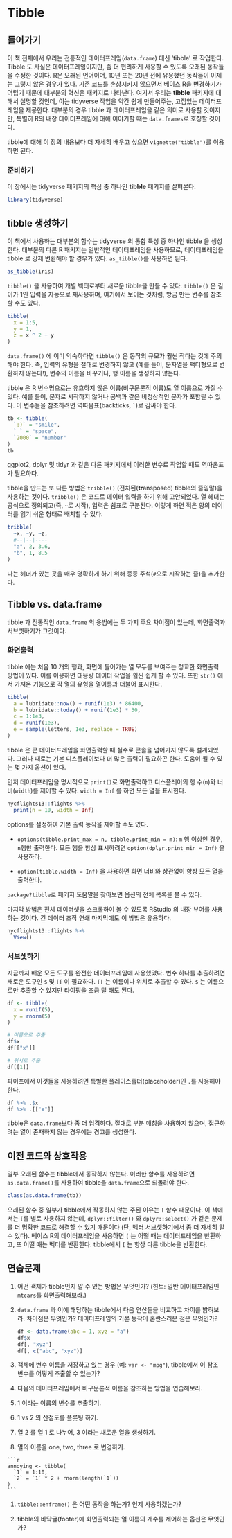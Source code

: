 # Tibble

## 들어가기

이 책 전체에서 우리는 전통적인 데이터프레임(`data.frame`) 대신 'tibble’ 로 작업한다. Tibble 도 사실은 데이터프레임이지만, 좀 더 편리하게 사용할 수 있도록 오래된 동작들을 수정한 것이다. R은 오래된 언어이며, 10년 또는 20년 전에 유용했던 동작들이 이제는 그렇지 않은 경우가 있다. 기존 코드를 손상시키지 않으면서 베이스 R을 변경하기가 어렵기 때문에 대부분의 혁신은 패키지로 나타난다. 여기서 우리는 **tibble** 패키지에 대해서 설명할 것인데, 이는 tidyverse 작업을 약간 쉽게 만들어주는, 고집있는 데이터프레임을 제공한다. 대부분의 경우 tibble 과 데이터프레임을 같은 의미로 사용할 것이지만, 특별히 R의 내장 데이터프레임에 대해 이야기할 때는 `data.frames`로 호칭할 것이다.

tibble에 대해 이 장의 내용보다 더 자세히 배우고 싶으면 `vignette("tibble")`를 이용하면 된다. 

### 준비하기

이 장에서는 tidyverse 패키지의 핵심 중 하나인 **tibble** 패키지를 살펴본다.  

```r
library(tidyverse)
```

## tibble 생성하기 {#tibbles}

이 책에서 사용하는 대부분의 함수는 tidyverse 의 통합 특성 중 하나인 tibble 을 생성한다. 대부분의 다른 R 패키지는 일반적인 데이터프레임을 사용하므로, 데이터프레임을 tibble 로 강제 변환해야 할 경우가 있다. `as_tibble()`를 사용하면 된다.

```r
as_tibble(iris)
```

`tibble()` 을 사용하여 개별 벡터로부터 새로운 tibble을 만들 수 있다. `tibble()` 은 길이가 1인 입력을 자동으로 재사용하며, 여기에서 보이는 것처럼, 방금 만든 변수를 참조할 수도 있다.

```r
tibble(
  x = 1:5, 
  y = 1, 
  z = x ^ 2 + y
)
```

`data.frame()` 에 이미 익숙하다면 `tibble()` 은 동작의 규모가 훨씬 작다는 것에 주의해야 한다. 즉, 입력의 유형을 절대로 변경하지 않고 (예를 들어, 문자열을 팩터형으로 변환하지 않는다!), 변수의 이름을 바꾸거나, 행 이름을 생성하지 않는다.

tibble 은 R 변수명으로는 유효하지 않은 이름(비구문론적 이름)도 열 이름으로 가질 수 있다. 예를 들어, 문자로 시작하지 않거나 공백과 같은 비정상적인 문자가 포함될 수 있다. 이 변수들을 참조하려면 역따옴표(backticks, `` ` ``)로 감싸야 한다. 

```r
tb <- tibble(
  `:)` = "smile", 
  ` ` = "space",
  `2000` = "number"
)
tb
```
 
ggplot2, dplyr 및 tidyr 과 같은 다른 패키지에서 이러한 변수로 작업할 때도 역따옴표가 필요하다.

tibble을 만드는 또 다른 방법은 `tribble()` (전치된(**tr**ansposed) tibble의 줄임말)을 사용하는 것이다. `tribble()` 은 코드로 데이터 입력을 하기 위해 고안되었다. 열 헤더는 공식으로 정의되고(즉, `~`로 시작), 입력은 쉼표로 구분된다. 이렇게 하면 적은 양의 데이터를 읽기 쉬운 형태로 배치할 수 있다.

```r
tribble(
  ~x, ~y, ~z,
  #--|--|----
  "a", 2, 3.6,
  "b", 1, 8.5
)
```

나는 헤더가 있는 곳을 매우 명확하게 하기 위해 종종 주석(`#`으로 시작하는 줄)을 추가한다.

## Tibble vs. data.frame

tibble 과 전통적인 `data.frame` 의 용법에는 두 가지 주요 차이점이 있는데, 화면출력과 서브셋하기가 그것이다.

### 화면출력

tibble 에는 처음 10 개의 행과, 화면에 들어가는 열 모두를 보여주는 정교한 화면출력 방법이 있다. 이를 이용하면 대용량 데이터 작업을 훨씬 쉽게 할 수 있다. 또한 `str()` 에서 가져온 기능으로 각 열의 유형을 열이름과 더불어 표시한다.

```r
tibble(
  a = lubridate::now() + runif(1e3) * 86400,
  b = lubridate::today() + runif(1e3) * 30,
  c = 1:1e3,
  d = runif(1e3),
  e = sample(letters, 1e3, replace = TRUE)
)
```

tibble 은 큰 데이터프레임을 화면출력할 때 실수로 콘솔을 넘어가지 않도록 설계되었다. 그러나 때로는 기본 디스플레이보다 더 많은 출력이 필요하곤 한다. 도움이 될 수 있는 몇 가지 옵션이 있다.

먼저 데이터프레임을 명시적으로 `print()`로 화면출력하고 디스플레이의 행 수(`n`)와 너비(`width`)를 제어할 수 있다. `width = Inf` 를 하면 모든 열을 표시한다. 

```r
nycflights13::flights %>% 
  print(n = 10, width = Inf)
```

options를 설정하여 기본 출력 동작을 제어할 수도 있다. 

* `options(tibble.print_max = n, tibble.print_min = m)`: `m` 행 이상인 경우, `n`행만 출력한다. 모든 행을 항상 표시하려면 `option(dplyr.print_min = Inf)` 을 사용하라. 

* `option(tibble.width = Inf)` 을 사용하면 화면 너비와 상관없이 항상 모든 열을 출력한다.

`package?tibble`로 패키지 도움말을 찾아보면 옵션의 전체 목록을 볼 수 있다.

마지막 방법은 전체 데이터셋을 스크롤하여 볼 수 있도록 RStudio 의 내장 뷰어를 사용하는 것이다. 긴 데이터 조작 연쇄 마지막에도 이 방법은 유용하다.

```r
nycflights13::flights %>% 
  View()
```

### 서브셋하기

지금까지 배운 모든 도구를 완전한 데이터프레임에 사용했었다. 변수 하나를 추출하려면 새로운 도구인 `$` 및 `[[` 이 필요하다. `[[` 는 이름이나 위치로 추출할 수 있다. `$` 는 이름으로만 추출할 수 있지만 타이핑을 조금 덜 해도 된다.

```r
df <- tibble(
  x = runif(5),
  y = rnorm(5)
)

# 이름으로 추출
df$x
df[["x"]]

# 위치로 추출
df[[1]]
```

파이프에서 이것들을 사용하려면 특별한 플레이스홀더(placeholder)인 `.`를 사용해야 한다.

```r
df %>% .$x
df %>% .[["x"]]
```

tibble은 `data.frame`보다 좀 더 엄격하다. 절대로 부분 매칭을 사용하지 않으며, 접근하려는 열이 존재하지 않는 경우에는 경고를 생성한다. 

## 이전 코드와 상호작용

일부 오래된 함수는 tibble에서 동작하지 않는다. 이러한 함수를 사용하려면 `as.data.frame()`를 사용하여 tibble을 `data.frame`으로 되돌려야 한다. 

```r
class(as.data.frame(tb))
```

오래된 함수 중 일부가 tibble에서 작동하지 않는 주된 이유는 `[` 함수 때문이다. 이 책에서는 `[`를 별로 사용하지 않는데, `dplyr::filter()` 와 `dplyr::select()` 가 같은 문제를 더 명확한 코드로 해결할 수 있기 때문이다 (단, [벡터 서브셋하기](#vector-subsetting)에서 좀 더 자세히 알 수 있다). 베이스 R의 데이터프레임을 사용하면 `[` 는 어떨 때는 데이터프레임을 반환하고, 또 어떨 때는 벡터를 반환한다. tibble에서 `[` 는 항상 다른 tibble을 반환한다.  

## 연습문제

1. 어떤 객체가 tibble인지 알 수 있는 방법은 무엇인가? (힌트: 일반 데이터프레임인 `mtcars`를 화면출력해보라.)

1. `data.frame` 과 이에 해당하는 tibble에서 다음 연산들을 비교하고 차이를 밝혀보라. 차이점은 무엇인가? 데이터프레임의 기본 동작이 혼란스러운 점은 무엇인가? 

    ```r
    df <- data.frame(abc = 1, xyz = "a")
    df$x
    df[, "xyz"]
    df[, c("abc", "xyz")]
    ```

1. 객체에 변수 이름을 저장하고 있는 경우 (예: `var <- "mpg"`), tibble에서 이 참조 변수를 어떻게 추출할 수 있는가?

1. 다음의 데이터프레임에서 비구문론적 이름을 참조하는 방법을 연습해보라. 

  1. 1 이라는 이름의 변수를 추출하기.

  1. 1 vs 2 의 산점도를 플롯팅 하기.

  1. 열 2 를 열 1 로 나누어, 3 이라는 새로운 열을 생성하기.

  1. 열의 이름을 one, two, three 로 변경하기. 
  
    ```r
    annoying <- tibble(
      `1` = 1:10,
      `2` = `1` * 2 + rnorm(length(`1`))
    )
    ```

1. `tibble::enframe()` 은 어떤 동작을 하는가? 언제 사용하겠는가?

1. tibble의 바닥글(footer)에 화면출력되는 열 이름의 개수를 제어하는 옵션은 무엇인가? 

